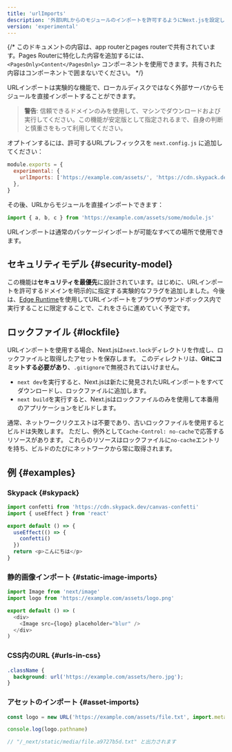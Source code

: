```yaml
---
title: 'urlImports'
description: '外部URLからのモジュールのインポートを許可するようにNext.jsを設定します。'
version: 'experimental'
---
```


{/* このドキュメントの内容は、app routerとpages routerで共有されています。Pages Routerに特化した内容を追加するには、 `<PagesOnly>Content</PagesOnly>` コンポーネントを使用できます。共有された内容はコンポーネントで囲まないでください。 */}

URLインポートは実験的な機能で、ローカルディスクではなく外部サーバからモジュールを直接インポートすることができます。

> **警告**: 信頼できるドメインのみを使用して、マシンでダウンロードおよび実行してください。この機能が安定版として指定されるまで、自身の判断と慎重さをもって利用してください。

オプトインするには、許可するURLプレフィックスを `next.config.js` に追加してください：

```js title="next.config.js"
module.exports = {
  experimental: {
    urlImports: ['https://example.com/assets/', 'https://cdn.skypack.dev'],
  },
}
```

その後、URLからモジュールを直接インポートできます：

```js
import { a, b, c } from 'https://example.com/assets/some/module.js'
```

URLインポートは通常のパッケージインポートが可能なすべての場所で使用できます。

## セキュリティモデル {#security-model}

この機能は**セキュリティを最優先**に設計されています。はじめに、URLインポートを許可するドメインを明示的に指定する実験的なフラグを追加しました。今後は、[Edge Runtime](/docs/app/api-reference/edge)を使用してURLインポートをブラウザのサンドボックス内で実行することに限定することで、これをさらに進めていく予定です。

## ロックファイル {#lockfile}

URLインポートを使用する場合、Next.jsは`next.lock`ディレクトリを作成し、ロックファイルと取得したアセットを保存します。
このディレクトリは、**Gitにコミットする必要があり**、`.gitignore`で無視されてはいけません。

- `next dev`を実行すると、Next.jsは新たに発見されたURLインポートをすべてダウンロードし、ロックファイルに追加します。
- `next build`を実行すると、Next.jsはロックファイルのみを使用して本番用のアプリケーションをビルドします。

通常、ネットワークリクエストは不要であり、古いロックファイルを使用するとビルドは失敗します。
ただし、例外として`Cache-Control: no-cache`で応答するリソースがあります。
これらのリソースはロックファイルに`no-cache`エントリを持ち、ビルドのたびにネットワークから常に取得されます。

## 例 {#examples}

### Skypack {#skypack}

```js
import confetti from 'https://cdn.skypack.dev/canvas-confetti'
import { useEffect } from 'react'

export default () => {
  useEffect(() => {
    confetti()
  })
  return <p>こんにちは</p>
}
```

### 静的画像インポート {#static-image-imports}

```js
import Image from 'next/image'
import logo from 'https://example.com/assets/logo.png'

export default () => (
  <div>
    <Image src={logo} placeholder="blur" />
  </div>
)
```

### CSS内のURL {#urls-in-css}

```css
.className {
  background: url('https://example.com/assets/hero.jpg');
}
```

### アセットのインポート {#asset-imports}

```js
const logo = new URL('https://example.com/assets/file.txt', import.meta.url)

console.log(logo.pathname)

// "/_next/static/media/file.a9727b5d.txt" と出力されます
```
